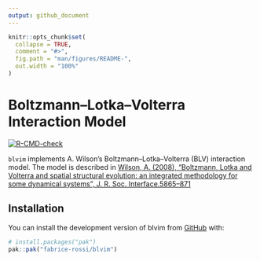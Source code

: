 ```yaml
---
output: github_document
---
```


<!-- README.md is generated from README.Rmd. Please edit that file -->

```r
knitr::opts_chunk$set(
  collapse = TRUE,
  comment = "#>",
  fig.path = "man/figures/README-",
  out.width = "100%"
)
```

# Boltzmann–Lotka–Volterra Interaction Model

<!-- badges: start -->
[![R-CMD-check](https://github.com/fabrice-rossi/blvim/actions/workflows/R-CMD-check.yaml/badge.svg)](https://github.com/fabrice-rossi/blvim/actions/workflows/R-CMD-check.yaml)
<!-- badges: end -->

`blvim` implements A. Wilson's Boltzmann–Lotka–Volterra (BLV) interaction model. 
The model is described in 
[Wilson, A. (2008), "Boltzmann, Lotka and Volterra and spatial structural evolution: an integrated methodology for some dynamical systems", J. R. Soc. Interface.5865–871](http://dx.doi.org/10.1098/rsif.2007.1288)

## Installation

You can install the development version of blvim from [GitHub](https://github.com/) with:

``` r
# install.packages("pak")
pak::pak("fabrice-rossi/blvim")
```
